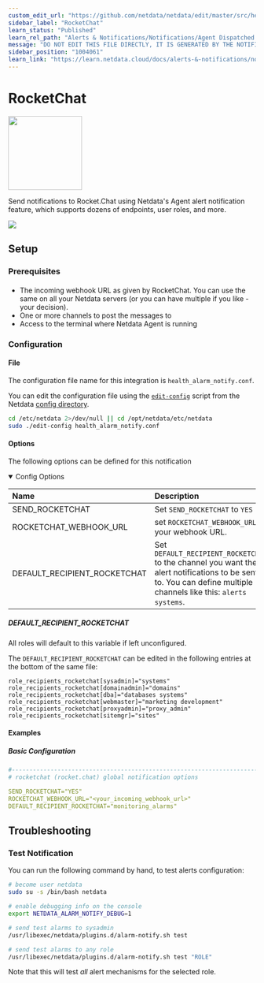 ```yaml
---
custom_edit_url: "https://github.com/netdata/netdata/edit/master/src/health/notifications/rocketchat/metadata.yaml"
sidebar_label: "RocketChat"
learn_status: "Published"
learn_rel_path: "Alerts & Notifications/Notifications/Agent Dispatched Notifications"
message: "DO NOT EDIT THIS FILE DIRECTLY, IT IS GENERATED BY THE NOTIFICATION'S metadata.yaml FILE"
sidebar_position: "1004061"
learn_link: "https://learn.netdata.cloud/docs/alerts-&-notifications/notifications/agent-dispatched-notifications/rocketchat"
---
```



# RocketChat


<img src="https://netdata.cloud/img/rocketchat.png" width="150"/>


Send notifications to Rocket.Chat using Netdata's Agent alert notification feature, which supports dozens of endpoints, user roles, and more.



<img src="https://img.shields.io/badge/maintained%20by-Netdata-%2300ab44" />

## Setup

### Prerequisites

#### 

- The incoming webhook URL as given by RocketChat. You can use the same on all your Netdata servers (or you can have multiple if you like - your decision).
- One or more channels to post the messages to
- Access to the terminal where Netdata Agent is running



### Configuration

#### File

The configuration file name for this integration is `health_alarm_notify.conf`.


You can edit the configuration file using the [`edit-config`](/docs/netdata-agent/configuration#edit-a-configuration-file-using-edit-config) script from the
Netdata [config directory](/docs/netdata-agent/configuration#the-netdata-config-directory).

```bash
cd /etc/netdata 2>/dev/null || cd /opt/netdata/etc/netdata
sudo ./edit-config health_alarm_notify.conf
```
#### Options

The following options can be defined for this notification

<details open><summary>Config Options</summary>

| Name | Description | Default | Required |
|:----|:-----------|:-------|:--------:|
| SEND_ROCKETCHAT | Set `SEND_ROCKETCHAT` to `YES` | YES | yes |
| ROCKETCHAT_WEBHOOK_URL | set `ROCKETCHAT_WEBHOOK_URL` to your webhook URL. |  | yes |
| DEFAULT_RECIPIENT_ROCKETCHAT | Set `DEFAULT_RECIPIENT_ROCKETCHAT` to the channel you want the alert notifications to be sent to. You can define multiple channels like this: `alerts` `systems`. |  | yes |

##### DEFAULT_RECIPIENT_ROCKETCHAT

All roles will default to this variable if left unconfigured.

The `DEFAULT_RECIPIENT_ROCKETCHAT` can be edited in the following entries at the bottom of the same file:
```text
role_recipients_rocketchat[sysadmin]="systems"
role_recipients_rocketchat[domainadmin]="domains"
role_recipients_rocketchat[dba]="databases systems"
role_recipients_rocketchat[webmaster]="marketing development"
role_recipients_rocketchat[proxyadmin]="proxy_admin"
role_recipients_rocketchat[sitemgr]="sites"
```


</details>

#### Examples

##### Basic Configuration



```yaml
#------------------------------------------------------------------------------
# rocketchat (rocket.chat) global notification options

SEND_ROCKETCHAT="YES"
ROCKETCHAT_WEBHOOK_URL="<your_incoming_webhook_url>"
DEFAULT_RECIPIENT_ROCKETCHAT="monitoring_alarms"

```


## Troubleshooting

### Test Notification

You can run the following command by hand, to test alerts configuration:

```bash
# become user netdata
sudo su -s /bin/bash netdata

# enable debugging info on the console
export NETDATA_ALARM_NOTIFY_DEBUG=1

# send test alarms to sysadmin
/usr/libexec/netdata/plugins.d/alarm-notify.sh test

# send test alarms to any role
/usr/libexec/netdata/plugins.d/alarm-notify.sh test "ROLE"
```

Note that this will test _all_ alert mechanisms for the selected role.


